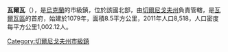 {{Unreferenced|time=2015-09-16T03:54:03+00:00}}
{{Coord|50|29|42|N|32|43|25|E|display=title}}

'''瓦爾瓦'''（{{lang-uk|Варва}}），是[[烏克蘭|烏克蘭]]的市級鎮，位於該國北部，由[[切爾尼戈夫州|切爾尼戈夫州]]負責管轄，是[[瓦爾瓦區|瓦爾瓦區]]的首府，始建於1079年，面積8.5平方公里，2011年人口8,518，人口密度每平方公里1,002.12人。

{{DEFAULTSORT:Варва}}
[[Category:切爾尼戈夫州市級鎮|Category:切爾尼戈夫州市級鎮]]


{{Chernihiv-geo-stub}}